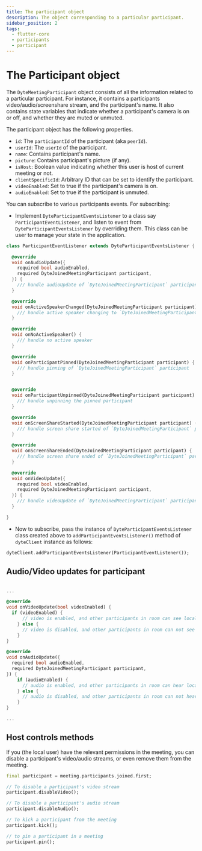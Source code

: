 ```yaml
---
title: The participant object
description: The object corresponding to a particular participant.
sidebar_position: 2
tags:
  - flutter-core
  - participants
  - participant
---
```


# The Participant object

The `DyteMeetingParticipant` object consists of all the information related to a
particular participant. For instance, it contains a participants
video/audio/screenshare stream, and the participant's name. It also contains
state variables that indicate whether a participant's camera is on or off, and
whether they are muted or unmuted.

The participant object has the following properties.

- `id`: The `participantId` of the participant (aka `peerId`).
- `userId`: The `userId` of the participant.
- `name`: Contains participant's name.
- `picture`: Contains participant's picture (if any).
- `isHost`: Boolean value indicating whether this user is host of current
  meeting or not.
- `clientSpecificId`: Arbitrary ID that can be set to identify the participant.
- `videoEnabled`: Set to true if the participant's camera is on.
- `audioEnabled`: Set to true if the participant is unmuted.

You can subscribe to various participants events. For subscribing:

- Implement `DyteParticipantEventsListener` to a class say
  `ParticipantEventListener`, and listen to event from
  `DyteParticipantEventsListener` by overriding them. This class can be user to
  manage your state in the application.

```dart
class ParticipantEventListener extends DyteParticipantEventsListener {

  @override
  void onAudioUpdate({
    required bool audioEnabled,
    required DyteJoinedMeetingParticipant participant,
  }) {
    /// handle audioUpdate of `DyteJoinedMeetingParticipant` participant
  }

  @override
  void onActiveSpeakerChanged(DyteJoinedMeetingParticipant participant) {
    /// handle active speaker changing to `DyteJoinedMeetingParticipant` participant
  }

  @override
  void onNoActiveSpeaker() {
    /// handle no active speaker
  }

  @override
  void onParticipantPinned(DyteJoinedMeetingParticipant participant) {
    /// handle pinning of `DyteJoinedMeetingParticipant` participant
  }


  @override
  void onParticipantUnpinned(DyteJoinedMeetingParticipant participant) {
    /// handle unpinning the pinned participant
  }

  @override
  void onScreenShareStarted(DyteJoinedMeetingParticipant participant) {
    /// handle screen share started of `DyteJoinedMeetingParticipant` participant
  }

  @override
  void onScreenShareEnded(DyteJoinedMeetingParticipant participant) {
    /// handle screen share ended of `DyteJoinedMeetingParticipant` participant
  }

  @override
  void onVideoUpdate({
    required bool videoEnabled,
    required DyteJoinedMeetingParticipant participant,
  }) {
    /// handle videoUpdate of `DyteJoinedMeetingParticipant` participant
  }

}
```

- Now to subscribe, pass the instance of `DyteParticipantEventsListener` class
  created above to `addParticipantEventsListener()` method of `dyteClient`
  instance as follows:

```dart {2}
dyteClient.addParticipantEventsListener(ParticipantEventListener());
```

## Audio/Video updates for participant

```dart

...

@override
void onVideoUpdate(bool videoEnabled) {
  if (videoEnabled) {
      // video is enabled, and other participants in room can see local user
    } else {
      // video is disabled, and other participants in room can not see local user.
    }
}

@override
void onAudioUpdate({
  required bool audioEnabled,
  required DyteJoinedMeetingParticipant participant,
}) {
    if (audioEnabled) {
      // audio is enabled, and other participants in room can hear local user
    } else {
      // audio is disabled, and other participants in room can not hear local user.
    }
}

...

```

## Host controls methods

If you (the local user) have the relevant permissions in the meeting, you can
disable a participant's video/audio streams, or even remove them from the
meeting.

```dart
final participant = meeting.participants.joined.first;

// To disable a participant's video stream
participant.disableVideo();

// To disable a participant's audio stream
participant.disableAudio();

// To kick a participant from the meeting
participant.kick();

// to pin a participant in a meeting
participant.pin();

```

<head>
  <title>Flutter Core The participant object</title>
</head>
